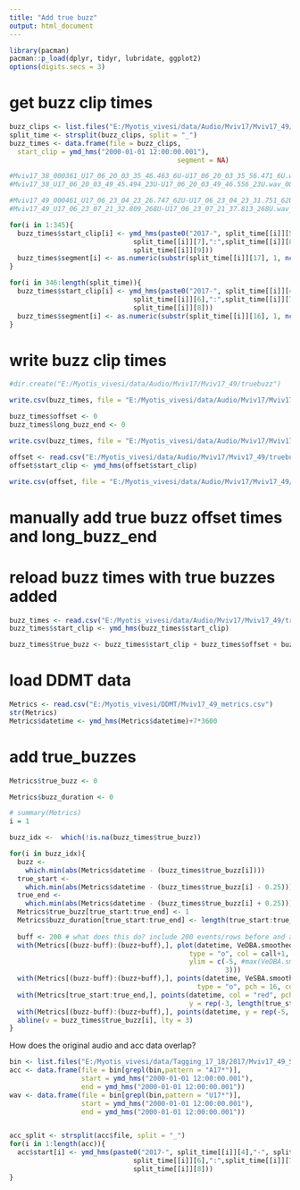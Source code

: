 ```yaml
---
title: "Add true buzz"
output: html_document
---
```



```r
library(pacman)
pacman::p_load(dplyr, tidyr, lubridate, ggplot2)
options(digits.secs = 3)
```


# get buzz clip times
```r
buzz_clips <- list.files("E:/Myotis_vivesi/data/Audio/Mviv17/Mviv17_49/Buzz")
split_time <- strsplit(buzz_clips, split = "_")
buzz_times <- data.frame(file = buzz_clips,
  start_clip = ymd_hms("2000-01-01 12:00:00.001"), 
                                          segment = NA)

#Mviv17_38_000361_U17_06_20_03_35_46.463_6U-U17_06_20_03_35_56.471_6U.wav_3 = 1044 files
#Mviv17_38_U17_06_20_03_49_45.494_23U-U17_06_20_03_49_46.556_23U.wav_000 = 105 files

#Mviv17_49_000461_U17_06_23_04_23_26.747_62U-U17_06_23_04_23_31.751_62U.wav_1 = 345 files
#Mviv17_49_U17_06_23_07_21_32.809_268U-U17_06_23_07_21_37.813_268U.wav_000 = rest of files

for(i in 1:345){
  buzz_times$start_clip[i] <- ymd_hms(paste0("2017-", split_time[[i]][5],"-", split_time[[i]][6], " ",
                               split_time[[i]][7],":",split_time[[i]][8], ":", 
                               split_time[[i]][9]))
  buzz_times$segment[i] <- as.numeric(substr(split_time[[i]][17], 1, nchar(split_time[[i]][17])-4))  
}

for(i in 346:length(split_time)){
  buzz_times$start_clip[i] <- ymd_hms(paste0("2017-", split_time[[i]][4],"-", split_time[[i]][5], " ",
                               split_time[[i]][6],":",split_time[[i]][7], ":", 
                               split_time[[i]][8]))
  buzz_times$segment[i] <- as.numeric(substr(split_time[[i]][16], 1, nchar(split_time[[i]][16])-4))  
}

```

# write buzz clip times
```r
#dir.create("E:/Myotis_vivesi/data/Audio/Mviv17/Mviv17_49/truebuzz")

write.csv(buzz_times, file = "E:/Myotis_vivesi/data/Audio/Mviv17/Mviv17_49/truebuzz/Mviv17_49_truebuzz.csv", row.names = FALSE)

buzz_times$offset <- 0
buzz_times$long_buzz_end <- 0

write.csv(buzz_times, file = "E:/Myotis_vivesi/data/Audio/Mviv17/Mviv17_49/truebuzz/Mviv17_49_truebuzz_offset.csv", row.names = FALSE)

offset <- read.csv("E:/Myotis_vivesi/data/Audio/Mviv17/Mviv17_49/truebuzz/Mviv17_49_truebuzz_offset.csv", sep = ";")
offset$start_clip <- ymd_hms(offset$start_clip)

write.csv(offset, file = "E:/Myotis_vivesi/data/Audio/Mviv17/Mviv17_49/truebuzz/Mviv17_49_truebuzz_offset1.csv", row.names = FALSE)
```

# manually add true buzz offset times and long_buzz_end
# reload buzz times with true buzzes added
```r
buzz_times <- read.csv("E:/Myotis_vivesi/data/Audio/Mviv17/Mviv17_49/truebuzz/Mviv17_49_truebuzz_offset.csv", sep = ";")
buzz_times$start_clip <- ymd_hms(buzz_times$start_clip)

buzz_times$true_buzz <- buzz_times$start_clip + buzz_times$offset + buzz_times$segment*0.5

```

# load DDMT data
```r

Metrics <- read.csv("E:/Myotis_vivesi/DDMT/Mviv17_49_metrics.csv")
str(Metrics)
Metrics$datetime <- ymd_hms(Metrics$datetime)+7*3600

```

# add true_buzzes
```r
Metrics$true_buzz <- 0

Metrics$buzz_duration <- 0

# summary(Metrics)
i = 1

buzz_idx <-  which(!is.na(buzz_times$true_buzz))

for(i in buzz_idx){
  buzz <- 
    which.min(abs(Metrics$datetime - (buzz_times$true_buzz[i]))) 
  true_start <- 
    which.min(abs(Metrics$datetime - (buzz_times$true_buzz[i] - 0.25))) 
  true_end <- 
    which.min(abs(Metrics$datetime - (buzz_times$true_buzz[i] + 0.25)))
  Metrics$true_buzz[true_start:true_end] <- 1
  Metrics$buzz_duration[true_start:true_end] <- length(true_start:true_end)
  
  buff <- 200 # what does this do? include 200 events/rows before and after buzz?
  with(Metrics[(buzz-buff):(buzz+buff),], plot(datetime, VeDBA.smoothed, cex = 0.5, pch = 16, 
                                             type = "o", col = call+1,
                                             ylim = c(-5, #max(VeDBA.smoothed))
                                                      3)))
  with(Metrics[(buzz-buff):(buzz+buff),], points(datetime, VeSBA.smoothed, cex = 0.5, 
                                               type = "o", pch = 16, col = 4))
  with(Metrics[true_start:true_end,], points(datetime, col = "red", pch = 16,
                                             y = rep(-3, length(true_start:true_end))))
  with(Metrics[(buzz-buff):(buzz+buff),], points(datetime, y = rep(-5, buff*2+1), col = buzz*3))
  abline(v = buzz_times$true_buzz[i], lty = 3)
}
```

How does the original audio and acc data overlap?
```r
bin <- list.files("E:/Myotis_vivesi/data/Tagging_17_18/2017/Mviv17_49_ST")
acc <- data.frame(file = bin[grepl(bin,pattern = "A17*")], 
                  start = ymd_hms("2000-01-01 12:00:00.001"),
                  end = ymd_hms("2000-01-01 12:00:00.001"))
wav <- data.frame(file = bin[grepl(bin,pattern = "U17*")], 
                  start = ymd_hms("2000-01-01 12:00:00.001"),
                  end = ymd_hms("2000-01-01 12:00:00.001"))


acc_split <- strsplit(acc$file, split = "_")
for(i in 1:length(acc)){
  acc$start[i] <- ymd_hms(paste0("2017-", split_time[[i]][4],"-", split_time[[i]][5], " ",
                               split_time[[i]][6],":",split_time[[i]][7], ":", 
                               split_time[[i]][8]))
}

```

